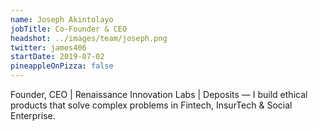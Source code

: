 ```yaml
---
name: Joseph Akintolayo
jobTitle: Co-Founder & CEO
headshot: ../images/team/joseph.png
twitter: james406
startDate: 2019-07-02
pineappleOnPizza: false
---
```


Founder, CEO | Renaissance Innovation Labs | Deposits —
I build ethical products that solve complex problems in Fintech, InsurTech & Social Enterprise.
